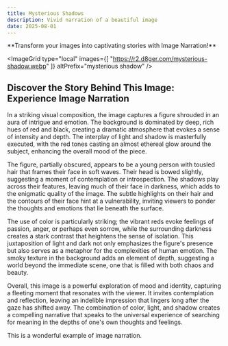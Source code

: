 ```yaml
---
title: Mysterious Shadows
description: Vivid narration of a beautiful image
date: 2025-08-01
---
```


<Callout type="success">
  **Transform your images into captivating stories with Image Narration!**
  <GradientButton
    title="Get Started for Free"
    href="https://imagenarration.com/en"
    align="center"
  />
</Callout>

<ImageGrid 
type="local"
images={[
  "https://r2.d8ger.com/mysterious-shadow.webp"
]} 
altPrefix="mysterious shadow"
/>

## Discover the Story Behind This Image: Experience Image Narration

In a striking visual composition, the image captures a figure shrouded in an aura of intrigue and emotion. The background is dominated by deep, rich hues of red and black, creating a dramatic atmosphere that evokes a sense of intensity and depth. The interplay of light and shadow is masterfully executed, with the red tones casting an almost ethereal glow around the subject, enhancing the overall mood of the piece.

The figure, partially obscured, appears to be a young person with tousled hair that frames their face in soft waves. Their head is bowed slightly, suggesting a moment of contemplation or introspection. The shadows play across their features, leaving much of their face in darkness, which adds to the enigmatic quality of the image. The subtle highlights on their hair and the contours of their face hint at a vulnerability, inviting viewers to ponder the thoughts and emotions that lie beneath the surface.

The use of color is particularly striking; the vibrant reds evoke feelings of passion, anger, or perhaps even sorrow, while the surrounding darkness creates a stark contrast that heightens the sense of isolation. This juxtaposition of light and dark not only emphasizes the figure's presence but also serves as a metaphor for the complexities of human emotion. The smoky texture in the background adds an element of depth, suggesting a world beyond the immediate scene, one that is filled with both chaos and beauty.

Overall, this image is a powerful exploration of mood and identity, capturing a fleeting moment that resonates with the viewer. It invites contemplation and reflection, leaving an indelible impression that lingers long after the gaze has shifted away. The combination of color, light, and shadow creates a compelling narrative that speaks to the universal experience of searching for meaning in the depths of one's own thoughts and feelings.

This is a wonderful example of image narration.


